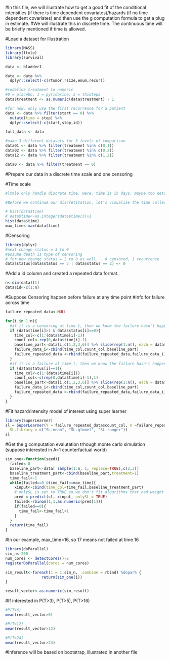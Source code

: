 
#In this file, we will illustrate how to get a good fit of the conditional intensities (if there is time dependent covariates)/hazards (if no time dependent covariates) and then use the g computation formula to get a plug in estimate. 
#We will illustrate this in discrete time. The continuous time will be briefly mentioned if time is allowed.

#Load a dataset for illustration
```r
library(MASS)
library(ltmle)
library(survival)

data <- bladder1

data <- data %>% 
  dplyr::select(-c(rtumor,rsize,enum,recur))

#redefine treatment to numeric
#0 = placebo, 1 = pyridoxine, 2 = thiotepa
data$treatment <- as.numeric(data$treatment) - 1

#for now, only use the first recurrence for a patient
data <- data %>% filter(start == 0) %>%
  mutate(time = stop) %>%
  dplyr::select(-c(start,stop,id))

full_data <- data

#make 3 different datasets for 3 levels of comparison
data01 <- data %>% filter(treatment %in% c(0,1))
data02 <- data %>% filter(treatment %in% c(0,2))
data12 <- data %>% filter(treatment %in% c(1,2))

data0 <- data %>% filter(treatment == 0)

```

#Prepare our data in a discrete time scale and one censoring

#Time scale
```r
#ltmle only handle discrete time. Here, time is in days, maybe too detailed and thus in order to pull across observations, we need a less detailed version, say years

#Before we continue our discretization, let's visualize the time collected in days.

# hist(data$time)
# data$time<-as.integer(data$time/3)+1
hist(data$time)
max_time<-max(data$time)
```

#Censoring

```r
library(dplyr)
#next change status = 3 to 0
#assume death is type of censoring
# for now change status = 2 to 0 as well... 0 censored, 1 recurrence
data$status[data$status == 3 | data$status == 2] <- 0
```

#Add a id column and created a repeated data format.
```r
n<-dim(data)[1]
data$id<-c(1:n)
```

#Suppose Censoring happen before failure at any time point
#Info for failure across time
```r

failure_repeated_data<-NULL

for(i in 1:n){
  #if it is a censoring at time t, then we know the failure hasn't happened before time t
  if (data$time[i]>1 & data$status[i]==0){
    time_col<-c(1:(data$time[i]-1))
    count_col<-rep(0,data$time[i]-1)
    baseline_part<-data[i,c(1,2,3,6)] %>% slice(rep(1:n(), each = data$time[i]-1))
    failure_data_i<-cbind(time_col,count_col,baseline_part)
    failure_repeated_data <-rbind(failure_repeated_data,failure_data_i)               
  }
  #if it is a failure at time t, then we know the failure hasn't happened before time t and happen at time t
  if (data$status[i]==1){
    time_col<-c(1:(data$time[i]))
    count_col<-c(rep(0,data$time[i]-1),1)
    baseline_part<-data[i,c(1,2,3,6)] %>% slice(rep(1:n(), each = data$time[i]))
    failure_data_i<-cbind(time_col,count_col,baseline_part)
    failure_repeated_data <-rbind(failure_repeated_data,failure_data_i)  
  }
}
```

#Fit hazard/intensity model of interest using super learner
```r
library(SuperLearner)
sl = SuperLearner(Y = failure_repeated_data$count_col, X =failure_repeated_data[,c(1,3,4,5)] , family = binomial(),
  SL.library = c("SL.mean", "SL.glmnet", "SL.ranger"))
sl
```
#Get the g computation evalutation trhough monte carlo simulation (suppose interested in A=1 counterfactual world)
```r
sim_one<-function(seed){
  failed<-0
  baseline_part<-data[ sample(1:n, 1, replace=TRUE),c(2,3)]
  baseline_treatment_part<-cbind(baseline_part,treatment=1)
  time_fail<-1
  while(failed==0 &time_fail<=max_time){
    xinput<-cbind(time_col=time_fail,baseline_treatment_part)
    # onlySL is set to TRUE so we don't fit algorithms that had weight = 0, saving computation.
    pred = predict(sl, xinput, onlySL = TRUE)
    failed<-rbinom(1,1,as.numeric(pred[1]))
    if(failed==0){
      time_fail<-time_fail+1
    }
  }
  return(time_fail)
}

```

#In our example, max_time=16, so 17 means not failed at time 16
```r
library(doParallel)
sim_n<-200
num_cores <- detectCores()-2
registerDoParallel(cores = num_cores)

sim_result<-foreach(i = 1:sim_n, .combine = rbind) %dopar% {
                return(sim_one(i))
}

result_vector<-as.numeric(sim_result)
```

#If interested in P(T>3), P(T>5), P(T>16)
```r
#P(T>6)
mean(result_vector>6)

#P(T>12)
mean(result_vector>12)

#P(T>24)
mean(result_vector>24)
```



#Inference will be based on bootstrap, illustrated in another file



